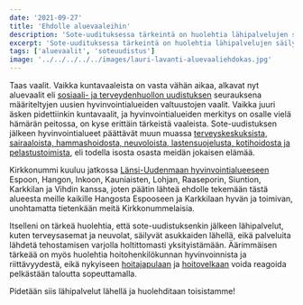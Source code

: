 ```yaml
---
date: '2021-09-27'
title: 'Ehdolle aluevaaleihin'
description: 'Sote-uudituksessa tärkeintä on huolehtia lähipalvelujen säilymisestä lähellä, terveydenhuollon pitäminen julkisena palveluna, hoitohenkilökunnan hyvinvoinnista ja riittävyydestä sekä ratkaista hoitajapula ja hoitovelka.'
excerpt: 'Sote-uudituksessa tärkeintä on huolehtia lähipalvelujen säilymisestä lähellä, terveydenhuollon pitäminen julkisena palveluna, hoitohenkilökunnan hyvinvoinnista ja riittävyydestä sekä ratkaista hoitajapula ja hoitovelka.'
tags: ['aluevaalit', 'soteuudistus']
image: '../../../../../images/lauri-lavanti-aluevaaliehdokas.jpg'
---
```


Taas vaalit. Vaikka kuntavaaleista on vasta vähän aikaa, alkavat nyt aluevaalit eli [sosiaali- ja terveydenhuollon uudistuksen](https://soteuudistus.fi/etusivu) seurauksena määriteltyjen uusien hyvinvointialueiden valtuustojen vaalit. Vaikka juuri äsken pidettiinkin kuntavaalit, ja hyvinvointialueiden merkitys on osalle vielä hämärän peitossa, on kyse erittäin tärkeistä vaaleista. Sote-uudistuksen jälkeen hyvinvointialueet päättävät muun muassa [terveyskeskuksista, sairaaloista, hammashoidosta, neuvoloista, lastensuojelusta, kotihoidosta ja pelastustoimista](https://soteuudistus.fi/mika-sote-uudistus-), eli todella isosta osasta meidän jokaisen elämää.

Kirkkonummi kuuluu jatkossa [Länsi-Uudenmaan hyvinvointialueeseen](https://www.espoo.fi/fi/lansi-uudenmaan-hyvinvointialue) Espoon, Hangon, Inkoon, Kauniaisten, Lohjan, Raaseporin, Siuntion, Karkkilan ja Vihdin kanssa, joten päätin lähteä ehdolle tekemään tästä alueesta meille kaikille Hangosta Espooseen ja Karkkilaan hyvän ja toimivan, unohtamatta tietenkään meitä Kirkkonummelaisia.

Itselleni on tärkeä huolehtia, että sote-uudistuksenkin jälkeen lähipalvelut, kuten terveysasemat ja neuvolat, säilyvät asukkaiden lähellä, eikä palveluita lähdetä tehostamisen varjolla holtittomasti yksityistämään. Äärimmäisen tärkeää on myös huolehtia hoitohenkilökunnan hyvinvoinnista ja riittävyydestä, eikä nykyiseen [hoitajapulaan](https://www.iltalehti.fi/kotimaa/a/26627b62-a148-4e8c-ab92-5b262cc6f36f) ja [hoitovelkaan](https://yle.fi/uutiset/3-11605429) voida reagoida pelkästään taloutta sopeuttamalla.

Pidetään siis lähipalvelut lähellä ja huolehditaan toisistamme!
